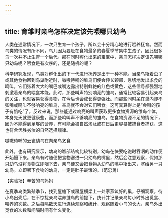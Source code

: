 ```yaml
---
---
---
```

title: 育雏时亲鸟怎样决定该先喂哪只幼鸟
---




人类在通常情况下，一次只生育一个孩子，所以会十分精心地进行喂养抚育。然而鸟类的情况有所不同，鸟儿因为要赶在食物最多的春夏季节集中生孩子，因此很多鸟一次并不止生育一个后代。那在同时孵化出来的宝宝中，亲鸟怎样决定该先喂哪只幼鸟呢？喂食是有次序的，还是随机的呢？



科学研究发现，鸟类对孵化出的下一代进行抚养是出于一种本能。当亲鸟衔着虫子或其他食物回到鸟巢附近时，嗷嗷待哺的雏鸟们便会伸长颈部，急切地发出求食的鸣叫，它们张着大大的嘴巴或嘴边露出特别鲜艳的红色或黄色，这些信号都强烈地刺激着亲鸟的喂食本能。此时，那些叫声特别响亮的雏鸟，通常比较容易引起亲鸟的关注，也就容易获得食物，在今后也会成长得更强壮。而那些同时呆在巢内却不张嘴或鸣叫不够响亮的雏鸟，亲鸟就不会对它们喂食。这可真算得上是“会叫的孩子有奶吃”了。反过来说，那些能通过响亮的叫声获取更多食物资源的雏鸟个体，本身先天就更健康些，而那些鸣叫声不够响亮的雏鸟，在食物资源不足的情况下，因为不能得到足够的营养，有可能会被自然淘汰或在日后更容易被捕食者捕获，这也符合优胜劣汰的自然选择规律。

嗷嗷待哺的云雀幼鸟在向亲鸟乞食



此外，也有研究显示，幼鸟的喉部结构比较特别，幼鸟在快要吃饱时吞咽的动作便开始慢下来。亲鸟有时随便把食物塞进一只幼鸟的嘴里，然后会注意观察，假如那只幼鸟没将食物立即咽下去，亲鸟便又会把食物从幼鸟的嘴中衔出来，塞给另一只幼鸟。立即咽下食物的幼鸟，一定是肚子最饿的。（范忠勇）





【实验场】辛苦的鸟妈妈

在夏季鸟类繁殖季节，找到屋檐下或房屋横梁上一处家燕筑好的巢，仔细观察。待小鸟出壳后，在不惊扰亲鸟喂养雏鸟的前提下，统计并记录亲鸟每小时外出觅食、喂养的次数。之后每隔数天进行连续观察和统计，观察随着小鸟的长大，亲鸟外出觅食的次数和间隔时间有什么变化。
